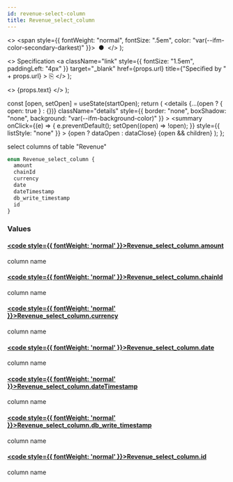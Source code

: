```yaml
---
id: revenue-select-column
title: Revenue_select_column
---
```


<head>
  <meta content="noindex" name="robots" />
  <meta charset="utf-8" />
</head>

  <>
    <span style={{ fontWeight: "normal", fontSize: ".5em", color: "var(--ifm-color-secondary-darkest)" }}>
      &nbsp;●&nbsp;
    </span>
  </>
);

  <>
    Specification
    <a
      className="link"
      style={{ fontSize: "1.5em", paddingLeft: "4px" }}
      target="_blank"
      href={props.url}
      title={"Specified by " + props.url}
    >
      ⎘
    </a>
  </>
);

  <>
    <span className={props.class}>{props.text}</span>
  </>
);


  const [open, setOpen] = useState(startOpen);
  return (
    <details
      {...(open ? { open: true } : {})}
      className="details"
      style={{ border: "none", boxShadow: "none", background: "var(--ifm-background-color)" }}
    >
      <summary
        onClick={(e) => {
          e.preventDefault();
          setOpen((open) => !open);
        }}
        style={{ listStyle: "none" }}
      >
        {open ? dataOpen : dataClose}
      </summary>
      {open && children}
    </details>
  );
};

select columns of table "Revenue"

```graphql
enum Revenue_select_column {
  amount
  chainId
  currency
  date
  dateTimestamp
  db_write_timestamp
  id
}
```

### Values

#### [<code style={{ fontWeight: 'normal' }}>Revenue_select_column.<b>amount</b></code>](#)

column name

#### [<code style={{ fontWeight: 'normal' }}>Revenue_select_column.<b>chainId</b></code>](#)

column name

#### [<code style={{ fontWeight: 'normal' }}>Revenue_select_column.<b>currency</b></code>](#)

column name

#### [<code style={{ fontWeight: 'normal' }}>Revenue_select_column.<b>date</b></code>](#)

column name

#### [<code style={{ fontWeight: 'normal' }}>Revenue_select_column.<b>dateTimestamp</b></code>](#)

column name

#### [<code style={{ fontWeight: 'normal' }}>Revenue_select_column.<b>db_write_timestamp</b></code>](#)

column name

#### [<code style={{ fontWeight: 'normal' }}>Revenue_select_column.<b>id</b></code>](#)

column name
